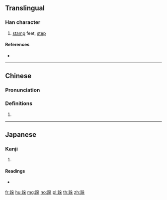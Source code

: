 {{character info/new}}
{{also|跥}}
==Translingual==

===Han character===
{{Han char|rn=157|rad=足|as=06|sn=13|four=67194|canj=RMHND}}

# [[stamp]] feet, [[step]]

====References====
* {{Han ref|kx=1226.091|dj=1696.130|hdz=63704.020|uh=8DFA|ud=36346|bh=B8F6|bd=47350}}

----

==Chinese==
{{zh-forms}}

===Pronunciation===
{{zh-pron
|m=duò |ma=y
|c=do2
|h=pfs=
|md=
|mn=
|w=
|mc=y
|oc=y
|cat=
}}

===Definitions===
{{zh-hanzi}}

# {{rfdef|lang=zh}}

----

==Japanese==

===Kanji===
{{ja-kanji|grade=|rs=足06}}

# {{defn|lang=ja|sort=足06}}

====Readings====
* {{ja-readings|on=[[た]] (ta)|kun=[[ゆく]] (yuku)}}

[[fr:跺]]
[[hu:跺]]
[[mg:跺]]
[[no:跺]]
[[pl:跺]]
[[th:跺]]
[[zh:跺]]
